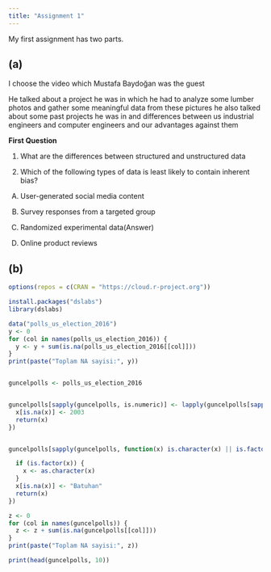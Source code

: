 ```yaml
---
title: "Assignment 1"
---
```


My first assignment has two parts.

## (a)
I choose the video which Mustafa Baydoğan was the guest

He talked about a project he was in which he had to analyze some lumber photos and gather some meaningful data from these pictures he also talked about some past projects he was in and differences between us industrial engineers and computer engineers and our advantages against them

**First Question**

1) What are the differences between structured and unstructured data

2) Which of the following types of data is least likely to contain inherent bias?

A) User-generated social media content

B) Survey responses from a targeted group

C) Randomized experimental data(Answer)

D) Online product reviews

## (b)

```r

options(repos = c(CRAN = "https://cloud.r-project.org"))

install.packages("dslabs")  
library(dslabs)

data("polls_us_election_2016")
y <- 0
for (col in names(polls_us_election_2016)) {
  y <- y + sum(is.na(polls_us_election_2016[[col]]))
}
print(paste("Toplam NA sayisi:", y))


guncelpolls <- polls_us_election_2016 


guncelpolls[sapply(guncelpolls, is.numeric)] <- lapply(guncelpolls[sapply(guncelpolls, is.numeric)], function(x) {
  x[is.na(x)] <- 2003
  return(x)
})


guncelpolls[sapply(guncelpolls, function(x) is.character(x) || is.factor(x))] <- lapply(guncelpolls[sapply(guncelpolls, function(x) is.character(x) || is.factor(x))], function(x) {

  if (is.factor(x)) {
    x <- as.character(x)
  }
  x[is.na(x)] <- "Batuhan"
  return(x)
})

z <- 0
for (col in names(guncelpolls)) {
  z <- z + sum(is.na(guncelpolls[[col]]))
}
print(paste("Toplam NA sayisi:", z))

print(head(guncelpolls, 10))  
```

